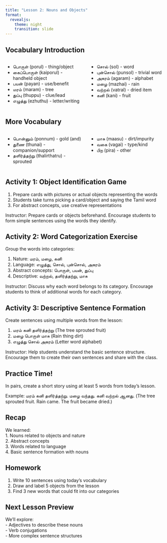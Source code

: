 ```yaml
---
title: "Lesson 2: Nouns and Objects"
format: 
  revealjs:
    theme: night
    transition: slide
---
```


## Vocabulary Introduction

::: {.columns}
::: {.column width="50%"}
- பொருள் (porul) - thing/object
- கைப்பொருள் (kaiporul) - handheld object
- பயன் (payan) - use/benefit
- மரம் (maram) - tree
- துப்பு (thuppu) - clue/lead
- எழுத்து (ezhuthu) - letter/writing
:::
::: {.column width="50%"}
- சொல் (sol) - word
- புன்சொல் (punsol) - trivial word
- அகரம் (agaram) - alphabet
- மழை (mazhai) - rain
- வற்றல் (vatral) - dried item
- கனி (kani) - fruit
:::
:::

## More Vocabulary

::: {.columns}
::: {.column width="50%"}
- பொன்னும் (ponnum) - gold (and)
- துணை (thunai) - companion/support
- தளிர்த்தற்று (thalirthatru) - sprouted
:::
::: {.column width="50%"}
- மாசு (maasu) - dirt/impurity
- வகை (vagai) - type/kind
- பிற (pira) - other
:::
:::

## Activity 1: Object Identification Game

1. Prepare cards with pictures or actual objects representing the words
2. Students take turns picking a card/object and saying the Tamil word
3. For abstract concepts, use creative representations

::: {.notes}
Instructor: Prepare cards or objects beforehand. Encourage students to form simple sentences using the words they identify.
:::

## Activity 2: Word Categorization Exercise

Group the words into categories:

1. Nature: மரம், மழை, கனி
2. Language: எழுத்து, சொல், புன்சொல், அகரம்
3. Abstract concepts: பொருள், பயன், துப்பு
4. Descriptive: வற்றல், தளிர்த்தற்று, மாசு

::: {.notes}
Instructor: Discuss why each word belongs to its category. Encourage students to think of additional words for each category.
:::

## Activity 3: Descriptive Sentence Formation

Create sentences using multiple words from the lesson:

1. மரம் கனி தளிர்த்தற்று (The tree sprouted fruit)
2. மழை பொருள் மாசு (Rain thing dirt)
3. எழுத்து சொல் அகரம் (Letter word alphabet)

::: {.notes}
Instructor: Help students understand the basic sentence structure. Encourage them to create their own sentences and share with the class.
:::

## Practice Time!

In pairs, create a short story using at least 5 words from today's lesson.

Example:
மரம் கனி தளிர்த்தற்று. மழை வந்தது. கனி வற்றல் ஆனது.
(The tree sprouted fruit. Rain came. The fruit became dried.)

## Recap

We learned:  
1. Nouns related to objects and nature  
2. Abstract concepts  
3. Words related to language  
4. Basic sentence formation with nouns  

## Homework

1. Write 10 sentences using today's vocabulary
2. Draw and label 5 objects from the lesson
3. Find 3 new words that could fit into our categories

## Next Lesson Preview

We'll explore:  
- Adjectives to describe these nouns  
- Verb conjugations  
- More complex sentence structures  